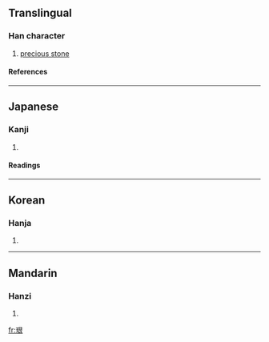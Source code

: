 ==Translingual==
===Han character===
{{Han char|rn=96|rad=玉|as=06|sn=10|four=|canj=一土日女 (MGAV)}}
# [[precious stone]]
====References====
{{Han ref|kx=0731.050|dkj=20961|dj=1142.180|hdz=21114.040|uh=73E2|ud=29666}}

----
==Japanese==
===Kanji===
{{ja-kanji|grade=|rs=玉06}}
# {{defn|Japanese}} 
====Readings====
{{ja-readings|on=[[ぎん]] (gin)|kun=[[うつくしい]] (utsukushii)}}

----
==Korean==
===Hanja===
{{ko-hanja|hangeul=[[은]], [[간]]|eumhun=|rv=eun, gan|mr=ŭn, kan|y=un, kan}}
# {{defn|Korean}}

----
==Mandarin==
===Hanzi===
{{cmn-hanzi|pin=[[kèn]] (ken4)|wg=k'en<sup>4</sup>}}
# {{defn|Mandarin}}

[[fr:珢]]